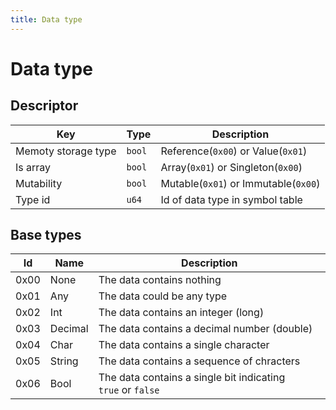 ```yaml
---
title: Data type
---
```


# Data type

## Descriptor

| Key                 | Type   | Description                          |
| ------------------- | ------ | ------------------------------------ |
| Memoty storage type | `bool` | Reference(`0x00`) or Value(`0x01`)   |
| Is array            | `bool` | Array(`0x01`) or Singleton(`0x00`)   |
| Mutability          | `bool` | Mutable(`0x01`) or Immutable(`0x00`) |
| Type id             | `u64`  | Id of data type in symbol table      |

## Base types

| Id   | Name    | Description                                                 |
| ---- | ------- | ----------------------------------------------------------- |
| 0x00 | None    | The data contains nothing                                   |
| 0x01 | Any     | The data could be any type                                  |
| 0x02 | Int     | The data contains an integer (long)                         |
| 0x03 | Decimal | The data contains a decimal number (double)                 |
| 0x04 | Char    | The data contains a single character                        |
| 0x05 | String  | The data contains a sequence of chracters                   |
| 0x06 | Bool    | The data contains a single bit indicating `true` or `false` |
